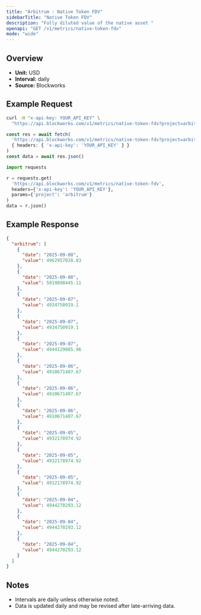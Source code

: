 ```yaml
---
title: "Arbitrum : Native Token FDV"
sidebarTitle: "Native Token FDV"
description: "Fully diluted value of the native asset "
openapi: "GET /v1/metrics/native-token-fdv"
mode: "wide"
---
```


## Overview

- **Unit:** USD
- **Interval:** daily
- **Source:** Blockworks

## Example Request

<CodeGroup>

```bash cURL
curl -H "x-api-key: YOUR_API_KEY" \
  "https://api.blockworks.com/v1/metrics/native-token-fdv?project=arbitrum"
```

```typescript TypeScript
const res = await fetch(
  'https://api.blockworks.com/v1/metrics/native-token-fdv?project=arbitrum',
  { headers: { 'x-api-key': 'YOUR_API_KEY' } }
)
const data = await res.json()
```

```python Python
import requests

r = requests.get(
  'https://api.blockworks.com/v1/metrics/native-token-fdv',
  headers={'x-api-key': 'YOUR_API_KEY'},
  params={'project': 'arbitrum'}
)
data = r.json()
```

</CodeGroup>

## Example Response

```json
{
  "arbitrum": [
    {
      "date": "2025-09-08",
      "value": 4962957028.83
    },
    {
      "date": "2025-09-08",
      "value": 5019898445.11
    },
    {
      "date": "2025-09-07",
      "value": 4934750919.1
    },
    {
      "date": "2025-09-07",
      "value": 4934750919.1
    },
    {
      "date": "2025-09-07",
      "value": 4944129065.96
    },
    {
      "date": "2025-09-06",
      "value": 4910671407.67
    },
    {
      "date": "2025-09-06",
      "value": 4910671407.67
    },
    {
      "date": "2025-09-06",
      "value": 4910671407.67
    },
    {
      "date": "2025-09-05",
      "value": 4932178974.92
    },
    {
      "date": "2025-09-05",
      "value": 4932178974.92
    },
    {
      "date": "2025-09-05",
      "value": 4932178974.92
    },
    {
      "date": "2025-09-04",
      "value": 4944270293.12
    },
    {
      "date": "2025-09-04",
      "value": 4944270293.12
    },
    {
      "date": "2025-09-04",
      "value": 4944270293.12
    }
  ]
}
```

## Notes
- Intervals are daily unless otherwise noted.
- Data is updated daily and may be revised after late-arriving data.
